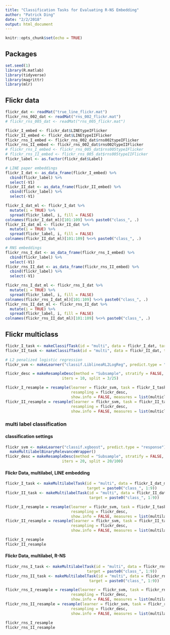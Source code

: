 ```yaml
---
title: "Classification Tasks for Evaluating R-NS Embedding"
author: "Patrick Ding"
date: "2/2/2018"
output: html_document
---
```


```r
knitr::opts_chunk$set(echo = TRUE)
```

## Packages

```r
set.seed(1)
library(R.matlab)
library(tidyverse)
library(magrittr)
library(mlr)
```

## Flickr data

```r
flickr_dat <- readMat("true_line_flickr.mat")
flickr_rns_002_dat <- readMat("rns_002_flickr.mat")
# flickr_rns_005_dat <- readMat("rns_005_flickr.mat")

flickr_I_embed <- flickr_dat$LINEtypeIFlicker
flickr_II_embed <- flickr_dat$LINEtypeIIFlicker
flickr_rns_I_embed <- flickr_rns_002_dat$rns002typeIFlicker
flickr_rns_II_embed <- flickr_rns_002_dat$rns002typeIIFlicker
# flickr_rns_I_embed <- flickr_rns_005_dat$rns005typeIFlicker
# flickr_rns_II_embed <- flickr_rns_005_dat$rns005typeIIFlicker
flickr_label <- as.factor(flickr_dat$Label)

# LINE paper embeddings
flickr_I_dat <- as_data_frame(flickr_I_embed) %>% 
  cbind(flickr_label) %>%
  select(-V1)
flickr_II_dat <- as_data_frame(flickr_II_embed) %>% 
  cbind(flickr_label) %>%
  select(-V1)

flickr_I_dat_ml <- flickr_I_dat %>% 
  mutate(i = TRUE) %>% 
  spread(flickr_label, i, fill = FALSE)
colnames(flickr_I_dat_ml)[101:109] %<>% paste0("class_", .)
flickr_II_dat_ml <- flickr_II_dat %>% 
  mutate(i = TRUE) %>% 
  spread(flickr_label, i, fill = FALSE)
colnames(flickr_II_dat_ml)[101:109] %<>% paste0("class_", .)

# RNS embeddings
flickr_rns_I_dat <- as_data_frame(flickr_rns_I_embed) %>%
  cbind(flickr_label) %>%
  select(-V1)
flickr_rns_II_dat <- as_data_frame(flickr_rns_II_embed) %>%
  cbind(flickr_label) %>%
  select(-V1)

flickr_rns_I_dat_ml <- flickr_rns_I_dat %>% 
  mutate(i = TRUE) %>% 
  spread(flickr_label, i, fill = FALSE)
colnames(flickr_rns_I_dat_ml)[101:109] %<>% paste0("class_", .)
flickr_rns_II_dat_ml <- flickr_rns_II_dat %>% 
  mutate(i = TRUE) %>% 
  spread(flickr_label, i, fill = FALSE)
colnames(flickr_rns_II_dat_ml)[101:109] %<>% paste0("class_", .)
```

## Flickr multiclass

```r
flickr_I_task <- makeClassifTask(id = "multi", data = flickr_I_dat, target = "flickr_label")
flickr_II_task <- makeClassifTask(id = "multi", data = flickr_II_dat, target = "flickr_label")

# L2 penalized logistic regression
flickr_svm <- makeLearner("classif.LiblineaRL2LogReg", predict.type = "prob")

flickr_desc = makeResampleDesc(method = "Subsample", stratify = FALSE, 
                         iters = 10, split = 3/25)

flickr_I_resample = resample(learner = flickr_svm, task = flickr_I_task, 
                             resampling = flickr_desc, 
                             show.info = FALSE, measures = list(multiclass.brier))
flickr_II_resample = resample(learner = flickr_svm, task = flickr_II_task, 
                             resampling = flickr_desc, 
                             show.info = FALSE, measures = list(multiclass.brier))
```


### multi label classification

#### classification settings

```r
flickr_svm <- makeLearner("classif.xgboost", predict.type = "response") %>%
  makeMultilabelBinaryRelevanceWrapper()
flickr_desc = makeResampleDesc(method = "Subsample", stratify = FALSE, 
                         iters = 20, split = 20/100)
```

#### Flickr Data, multilabel, LINE embedding

```r
flickr_I_task <- makeMultilabelTask(id = "multi", data = flickr_I_dat_ml, 
                                    target = paste0("class_", 1:9))
flickr_II_task <- makeMultilabelTask(id = "multi", data = flickr_II_dat_ml, 
                                     target = paste0("class_", 1:9))

flickr_I_resample = resample(learner = flickr_svm, task = flickr_I_task, 
                             resampling = flickr_desc, 
                             show.info = FALSE, measures = list(multilabel.f1))
flickr_II_resample = resample(learner = flickr_svm, task = flickr_II_task, 
                             resampling = flickr_desc, 
                             show.info = FALSE, measures = list(multilabel.f1))

flickr_I_resample
flickr_II_resample
```

#### Flickr Data, multilabel, R-NS

```r
flickr_rns_I_task <- makeMultilabelTask(id = "multi", data = flickr_rns_I_dat_ml, 
                                    target = paste0("class_", 1:9))
flickr_rns_II_task <- makeMultilabelTask(id = "multi", data = flickr_rns_II_dat_ml, 
                                     target = paste0("class_", 1:9))

flickr_rns_I_resample = resample(learner = flickr_svm, task = flickr_rns_I_task, 
                             resampling = flickr_desc, 
                             show.info = FALSE, measures = list(multilabel.f1))
flickr_rns_II_resample = resample(learner = flickr_svm, task = flickr_rns_II_task, 
                             resampling = flickr_desc, 
                             show.info = FALSE, measures = list(multilabel.f1))

flickr_rns_I_resample
flickr_rns_II_resample
```
